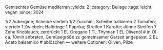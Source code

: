 Gemischtes Gemüse mediterran
:yields: 2
:category: Beilage
:tags: leicht; vegan
:since: 2024

1/2 Aubergine; Scheibe vierteln
1/2 Zucchini; Scheibe halbieren
2 Tomaten; vierteln
1 Zwiebeln; Halbringe
1 Paprika; Streifen
1 Karotte; dünne Streifen
1 Zehe Knoblauch; zerdrückt
1 EL Oregano
1 TL Thymian
1 EL Olivenöl
# in Öl ca. 10min anbraten, Gemüsegröße zu gemeinsamer Garzeit angepasst.
2 EL Aceto balsamico
# ablöschen
---
weitere Optionen: Oliven, Pilze



